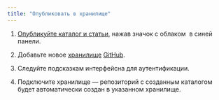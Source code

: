 ```yaml
---
title: "Опубликовать в хранилище"
---
```


1. [Опубликуйте каталог и статьи](https://gram.ax/resources/docs/collaboration/publish), нажав значок с облаком  в синей панели.

2. Добавьте новое [хранилище](https://gram.ax/resources/docs/storage) [GitHub](https://gram.ax/resources/docs/en/storage/github).

3. Следуйте подсказкам интерфейсна для аутентификации.

4. Подключите хранилище — репозиторий с созданным каталогом будет автоматически создан в указанном хранилище.
